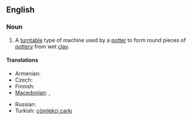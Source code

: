 ==English==
{{wikipedia}}

===Noun===
{{en-noun}}

# A [[turntable]] type of machine used by a [[potter]] to form round pieces of [[pottery]] from wet [[clay]].

====Translations====
{{trans-top|machine used by a potter}}
* Armenian: {{t-|hy|դուրգ|tr=durg}}
* Czech: {{t-|cs|hrnčířský kruh|m}}
* Finnish: {{t-|fi|dreija}}
* [[Macedonian]]: {{t|mk|грнчарско колце|n|tr=g'rnčarsko kólce}},  {{t|mk|грнчарско тркало|n|tr=g'rnčarsko t'rkalo}}
{{trans-mid}}
* Russian: {{t|ru|гончарный круг|m|tr=gončárnyj krug}}
* Turkish: [[çömlekçi çarkı]]
{{trans-bottom}}